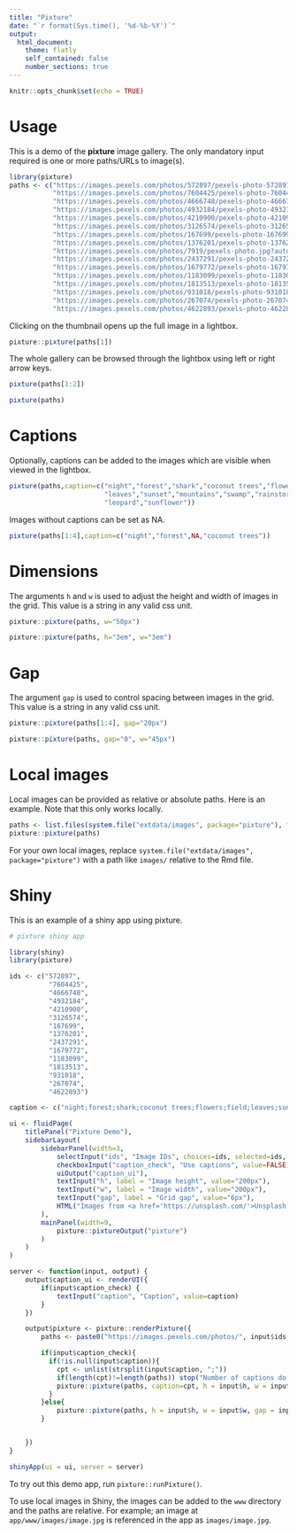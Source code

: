 ```yaml
---
title: "Pixture"
date: "`r format(Sys.time(), '%d-%b-%Y')`"
output:
  html_document:
    theme: flatly
    self_contained: false
    number_sections: true
---
```


```r
knitr::opts_chunk$set(echo = TRUE)
```

# Usage

This is a demo of the **pixture** image gallery. The only mandatory input required is one or more paths/URLs to image(s).

```r
library(pixture)
paths <- c("https://images.pexels.com/photos/572897/pexels-photo-572897.jpeg?auto=compress&cs=tinysrgb&dpr=2&h=650&w=940",
           "https://images.pexels.com/photos/7604425/pexels-photo-7604425.jpeg?auto=compress&cs=tinysrgb&dpr=2&h=650&w=940",
           "https://images.pexels.com/photos/4666748/pexels-photo-4666748.jpeg?auto=compress&cs=tinysrgb&dpr=2&h=650&w=940",
           "https://images.pexels.com/photos/4932184/pexels-photo-4932184.jpeg?auto=compress&cs=tinysrgb&dpr=2&h=650&w=940",
           "https://images.pexels.com/photos/4210900/pexels-photo-4210900.jpeg?auto=compress&cs=tinysrgb&dpr=2&h=650&w=940",
           "https://images.pexels.com/photos/3126574/pexels-photo-3126574.jpeg?auto=compress&cs=tinysrgb&dpr=2&h=650&w=940",
           "https://images.pexels.com/photos/167699/pexels-photo-167699.jpeg?auto=compress&cs=tinysrgb&dpr=2&h=650&w=940",
           "https://images.pexels.com/photos/1376201/pexels-photo-1376201.jpeg?auto=compress&cs=tinysrgb&dpr=2&h=650&w=940",
           "https://images.pexels.com/photos/7919/pexels-photo.jpg?auto=compress&cs=tinysrgb&dpr=2&h=650&w=940",
           "https://images.pexels.com/photos/2437291/pexels-photo-2437291.jpeg?auto=compress&cs=tinysrgb&dpr=2&h=650&w=940",
           "https://images.pexels.com/photos/1679772/pexels-photo-1679772.jpeg?auto=compress&cs=tinysrgb&dpr=2&h=650&w=940",
           "https://images.pexels.com/photos/1183099/pexels-photo-1183099.jpeg?auto=compress&cs=tinysrgb&dpr=2&h=650&w=940",
           "https://images.pexels.com/photos/1813513/pexels-photo-1813513.jpeg?auto=compress&cs=tinysrgb&dpr=2&h=650&w=940",
           "https://images.pexels.com/photos/931018/pexels-photo-931018.jpeg?auto=compress&cs=tinysrgb&dpr=2&h=650&w=940",
           "https://images.pexels.com/photos/267074/pexels-photo-267074.jpeg?auto=compress&cs=tinysrgb&dpr=2&h=650&w=940",
           "https://images.pexels.com/photos/4622893/pexels-photo-4622893.jpeg?auto=compress&cs=tinysrgb&dpr=2&h=650&w=940")
```

Clicking on the thumbnail opens up the full image in a lightbox.

```r
pixture::pixture(paths[1])
```

The whole gallery can be browsed through the lightbox using left or right arrow keys.

```r
pixture(paths[1:2])
```

```r
pixture(paths)
```

# Captions

Optionally, captions can be added to the images which are visible when viewed in the lightbox.

```r
pixture(paths,caption=c("night","forest","shark","coconut trees","flowers","field","fog",
                        "leaves","sunset","mountains","swamp","rainstorm","leaves","beach",
                        "leopard","sunflower"))
```

Images without captions can be set as NA.

```r
pixture(paths[1:4],caption=c("night","forest",NA,"coconut trees"))
```

# Dimensions

The arguments `h` and `w` is used to adjust the height and width of images in the grid. This value is a string in any valid css unit.

```r
pixture::pixture(paths, w="50px")
```

```r
pixture::pixture(paths, h="3em", w="3em")
```

# Gap

The argument `gap` is used to control spacing between images in the grid. This value is a string in any valid css unit.

```r
pixture::pixture(paths[1:4], gap="20px")
```

```r
pixture::pixture(paths, gap="0", w="45px")
```

# Local images

Local images can be provided as relative or absolute paths. Here is an example. Note that this only works locally.

```r
paths <- list.files(system.file("extdata/images", package="pixture"), full=TRUE)
pixture::pixture(paths)
```

For your own local images, replace `system.file("extdata/images", package="pixture")` with a path like `images/` relative to the Rmd file.

# Shiny

This is an example of a shiny app using pixture.

```r
# pixture shiny app

library(shiny)
library(pixture)

ids <- c("572897",
          "7604425",
          "4666748",
          "4932184",
          "4210900",
          "3126574",
          "167699",
          "1376201",
          "2437291",
          "1679772",
          "1183099",
          "1813513",
          "931018",
          "267074",
          "4622893")

caption <- c("night;forest;shark;coconut trees;flowers;field;leaves;sunset;mountains;swamp;rainstorm;leaves;beach;leopard;sunflower")

ui <- fluidPage(
    titlePanel("Pixture Demo"),
    sidebarLayout(
        sidebarPanel(width=3,
            selectInput("ids", "Image IDs", choices=ids, selected=ids, multiple=TRUE),
            checkboxInput("caption_check", "Use captions", value=FALSE),
            uiOutput("caption_ui"),
            textInput("h", label = "Image height", value="200px"),
            textInput("w", label = "Image width", value="200px"),
            textInput("gap", label = "Grid gap", value="6px"),
            HTML("Images from <a href='https://unsplash.com/'>Unsplash.</a>")
        ),
        mainPanel(width=9,
            pixture::pixtureOutput("pixture")
        )
    )
)

server <- function(input, output) {
    output$caption_ui <- renderUI({
        if(input$caption_check) {
            textInput("caption", "Caption", value=caption)
        }
    })

    output$pixture <- pixture::renderPixture({
        paths <- paste0("https://images.pexels.com/photos/", input$ids, "/pexels-photo-", input$ids, ".jpeg?auto=compress&cs=tinysrgb&dpr=2&h=650&w=940")

        if(input$caption_check){
          if(!is.null(input$caption)){
            cpt <- unlist(strsplit(input$caption, ";"))
            if(length(cpt)!=length(paths)) stop("Number of captions do not match number of images.")
            pixture::pixture(paths, caption=cpt, h = input$h, w = input$w, gap = input$gap)
          }
        }else{
            pixture::pixture(paths, h = input$h, w = input$w, gap = input$gap)
        }


    })
}

shinyApp(ui = ui, server = server)
```

To try out this demo app, run `pixture::runPixture()`.

To use local images in Shiny, the images can be added to the `www` directory and the paths are relative. For example; an image at `app/www/images/image.jpg` is referenced in the app as `images/image.jpg`.

